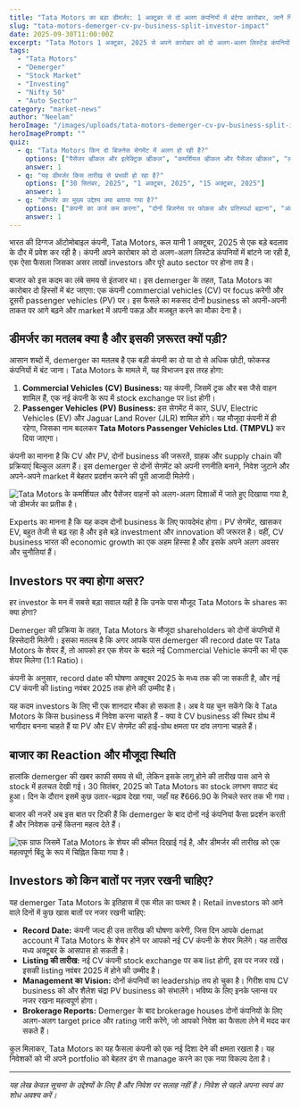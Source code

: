 ```yaml
---
title: "Tata Motors का बड़ा डीमर्जर: 1 अक्टूबर से दो अलग कंपनियों में बंटेगा कारोबार, जानें निवेशकों पर क्या होगा असर"
slug: "tata-motors-demerger-cv-pv-business-split-investor-impact"
date: 2025-09-30T11:00:00Z
excerpt: "Tata Motors 1 अक्टूबर, 2025 से अपने कारोबार को दो अलग-अलग लिस्टेड कंपनियों में बांट रही है। इस बड़े बदलाव का असर मौजूदा शेयरधारकों और भारतीय ऑटोमोबाइल सेक्टर पर क्या होगा, जानिए पूरी डिटेल।"
tags:
  - "Tata Motors"
  - "Demerger"
  - "Stock Market"
  - "Investing"
  - "Nifty 50"
  - "Auto Sector"
category: "market-news"
author: "Neelam"
heroImage: "/images/uploads/tata-motors-demerger-cv-pv-business-split-investor-impact/hero-image.jpg"
heroImagePrompt: ""
quiz:
  - q: "Tata Motors किन दो बिजनेस सेगमेंट में अलग हो रही है?"
    options: ["पैसेंजर व्हीकल और इलेक्ट्रिक व्हीकल", "कमर्शियल व्हीकल और पैसेंजर व्हीकल", "लग्जरी कार और कमर्शियल व्हीकल"]
    answer: 1
  - q: "यह डीमर्जर किस तारीख से प्रभावी हो रहा है?"
    options: ["30 सितंबर, 2025", "1 अक्टूबर, 2025", "15 अक्टूबर, 2025"]
    answer: 1
  - q: "डीमर्जर का मुख्य उद्देश्य क्या बताया गया है?"
    options: ["कंपनी का कर्ज कम करना", "दोनों बिजनेस पर फोकस और प्रतिस्पर्धा बढ़ाना", "अंतरराष्ट्रीय बाजार में विस्तार करना"]
    answer: 1
---
```


भारत की दिग्गज ऑटोमोबाइल कंपनी, Tata Motors, कल यानी 1 अक्टूबर, 2025 से एक बड़े बदलाव के दौर में प्रवेश कर रही है। कंपनी अपने कारोबार को दो अलग-अलग लिस्टेड कंपनियों में बांटने जा रही है, एक ऐसा फैसला जिसका असर लाखों investors और पूरे auto sector पर होना तय है।

बाजार को इस कदम का लंबे समय से इंतजार था। इस demerger के तहत, Tata Motors का कारोबार दो हिस्सों में बंट जाएगा: एक कंपनी commercial vehicles (CV) पर focus करेगी और दूसरी passenger vehicles (PV) पर। इस फैसले का मकसद दोनों business को अपनी-अपनी ताकत पर आगे बढ़ने और market में अपनी पकड़ और मजबूत करने का मौका देना है।

## डीमर्जर का मतलब क्या है और इसकी ज़रूरत क्यों पड़ी?

आसान शब्दों में, demerger का मतलब है एक बड़ी कंपनी का दो या दो से अधिक छोटी, फोकस्ड कंपनियों में बंट जाना। Tata Motors के मामले में, यह विभाजन इस तरह होगा:

1.  **Commercial Vehicles (CV) Business:** यह कंपनी, जिसमें ट्रक और बस जैसे वाहन शामिल हैं, एक नई कंपनी के रूप में stock exchange पर list होगी।
2.  **Passenger Vehicles (PV) Business:** इस सेगमेंट में कार, SUV, Electric Vehicles (EV) और Jaguar Land Rover (JLR) शामिल होंगे। यह मौजूदा कंपनी में ही रहेगा, जिसका नाम बदलकर **Tata Motors Passenger Vehicles Ltd. (TMPVL)** कर दिया जाएगा।

कंपनी का मानना है कि CV और PV, दोनों business की जरूरतें, ग्राहक और supply chain की प्रक्रियाएं बिल्कुल अलग हैं। इस demerger से दोनों सेगमेंट को अपनी रणनीति बनाने, निवेश जुटाने और अपने-अपने market में बेहतर प्रदर्शन करने की पूरी आजादी मिलेगी।

![Tata Motors के कमर्शियल और पैसेंजर वाहनों को अलग-अलग दिशाओं में जाते हुए दिखाया गया है, जो डीमर्जर का प्रतीक है।](/images/uploads/tata-motors-demerger-cv-pv-business-split-investor-impact/business-split.png)

Experts का मानना है कि यह कदम दोनों business के लिए फायदेमंद होगा। PV सेगमेंट, खासकर EV, बहुत तेजी से बढ़ रहा है और इसे बड़े investment और innovation की जरूरत है। वहीं, CV business भारत की economic growth का एक अहम हिस्सा है और इसके अपने अलग अवसर और चुनौतियां हैं।

## Investors पर क्या होगा असर?

हर investor के मन में सबसे बड़ा सवाल यही है कि उनके पास मौजूद Tata Motors के shares का क्या होगा?

Demerger की प्रक्रिया के तहत, Tata Motors के मौजूदा shareholders को दोनों कंपनियों में हिस्सेदारी मिलेगी। इसका मतलब है कि अगर आपके पास demerger की record date पर Tata Motors के शेयर हैं, तो आपको हर एक शेयर के बदले नई Commercial Vehicle कंपनी का भी एक शेयर मिलेगा (1:1 Ratio)।

कंपनी के अनुसार, record date की घोषणा अक्टूबर 2025 के मध्य तक की जा सकती है, और नई CV कंपनी की listing नवंबर 2025 तक होने की उम्मीद है।

यह कदम investors के लिए भी एक शानदार मौका हो सकता है। अब वे यह चुन सकेंगे कि वे Tata Motors के किस business में निवेश करना चाहते हैं - क्या वे CV business की स्थिर ग्रोथ में भागीदार बनना चाहते हैं या PV और EV सेगमेंट की हाई-ग्रोथ क्षमता पर दांव लगाना चाहते हैं।

## बाजार का Reaction और मौजूदा स्थिति

हालांकि demerger की खबर काफी समय से थी, लेकिन इसके लागू होने की तारीख पास आने से stock में हलचल देखी गई। 30 सितंबर, 2025 को Tata Motors का stock लगभग सपाट बंद हुआ। दिन के दौरान इसमें कुछ उतार-चढ़ाव देखा गया, जहाँ यह ₹666.90 के निचले स्तर तक भी गया।

बाजार की नजरें अब इस बात पर टिकी हैं कि demerger के बाद दोनों नई कंपनियां कैसा प्रदर्शन करती हैं और निवेशक उन्हें कितना महत्व देते हैं।

![एक ग्राफ जिसमें Tata Motors के शेयर की कीमत दिखाई गई है, और डीमर्जर की तारीख को एक महत्वपूर्ण बिंदु के रूप में चिह्नित किया गया है।](/images/uploads/tata-motors-demerger-cv-pv-business-split-investor-impact/stock-performance.png)

## Investors को किन बातों पर नज़र रखनी चाहिए?

यह demerger Tata Motors के इतिहास में एक मील का पत्थर है। Retail investors को आने वाले दिनों में कुछ खास बातों पर नजर रखनी चाहिए:

*   **Record Date:** कंपनी जल्द ही उस तारीख की घोषणा करेगी, जिस दिन आपके demat account में Tata Motors के शेयर होने पर आपको नई CV कंपनी के शेयर मिलेंगे। यह तारीख मध्य अक्टूबर के आसपास हो सकती है।
*   **Listing की तारीख:** नई CV कंपनी stock exchange पर कब list होगी, इस पर नजर रखें। इसकी listing नवंबर 2025 में होने की उम्मीद है।
*   **Management का Vision:** दोनों कंपनियों का leadership तय हो चुका है। गिरीश वाघ CV business को और शैलेश चंद्रा PV business को संभालेंगे। भविष्य के लिए इनके प्लान्स पर नजर रखना महत्वपूर्ण होगा।
*   **Brokerage Reports:** Demerger के बाद brokerage houses दोनों कंपनियों के लिए अलग-अलग target price और rating जारी करेंगे, जो आपको निवेश का फैसला लेने में मदद कर सकते हैं।

कुल मिलाकर, Tata Motors का यह फैसला कंपनी को एक नई दिशा देने की क्षमता रखता है। यह निवेशकों को भी अपने portfolio को बेहतर ढंग से manage करने का एक नया विकल्प देता है।

---
*यह लेख केवल सूचना के उद्देश्यों के लिए है और निवेश पर सलाह नहीं है। निवेश से पहले अपना स्वयं का शोध अवश्य करें।*